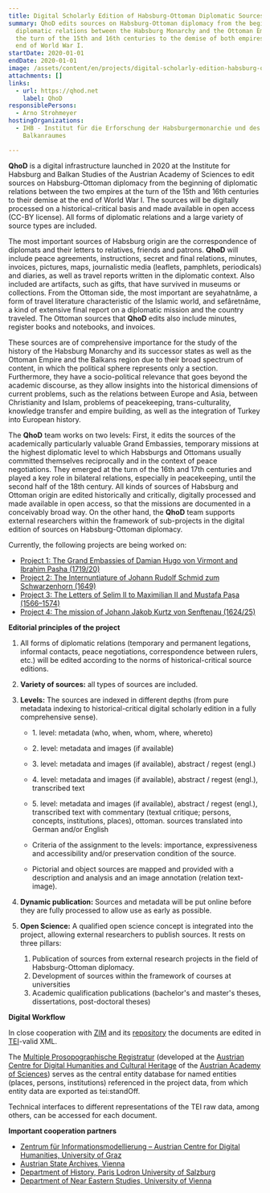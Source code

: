 ```yaml
---
title: Digital Scholarly Edition of Habsburg-Ottoman Diplomatic Sources 1500–1918
summary: QhoD edits sources on Habsburg-Ottoman diplomacy from the beginning of
  diplomatic relations between the Habsburg Monarchy and the Ottoman Empire at
  the turn of the 15th and 16th centuries to the demise of both empires at the
  end of World War I.
startDate: 2020-01-01
endDate: 2020-01-01
image: /assets/content/en/projects/digital-scholarly-edition-habsburg-ottoman-diplomatic-sources-1500-1918/qhod-federnakronym-rgb-neg_neu2.png
attachments: []
links:
  - url: https://qhod.net
    label: QhoD
responsiblePersons:
  - Arno Strohmeyer
hostingOrganizations:
  - IHB - Institut für die Erforschung der Habsburgermonarchie und des
    Balkanraumes

---
```

**QhoD** is a digital infrastructure launched in 2020 at the Institute for Habsburg and Balkan Studies of the Austrian Academy of Sciences to edit sources on Habsburg-Ottoman diplomacy from the beginning of diplomatic relations between the two empires at the turn of the 15th and 16th centuries to their demise at the end of World War I. The sources will be digitally processed on a historical-critical basis and made available in open access (CC-BY license). All forms of diplomatic relations and a large variety of source types are included.

The most important sources of Habsburg origin are the correspondence of diplomats and their letters to relatives, friends and patrons. **QhoD** will include peace agreements, instructions, secret and final relations, minutes, invoices, pictures, maps, journalistic media (leaflets, pamphlets, periodicals) and diaries, as well as travel reports written in the diplomatic context. Also included are artifacts, such as gifts, that have survived in museums or collections. From the Ottoman side, the most important are seyahatnâme, a form of travel literature characteristic of the Islamic world, and sefâretnâme, a kind of extensive final report on a diplomatic mission and the country traveled. The Ottoman sources that **QhoD** edits also include minutes, register books and notebooks, and invoices.

These sources are of comprehensive importance for the study of the history of the Habsburg Monarchy and its successor states as well as the Ottoman Empire and the Balkans region due to their broad spectrum of content, in which the political sphere represents only a section. Furthermore, they have a socio-political relevance that goes beyond the academic discourse, as they allow insights into the historical dimensions of current problems, such as the relations between Europe and Asia, between Christianity and Islam, problems of peacekeeping, trans-culturality, knowledge transfer and empire building, as well as the integration of Turkey into European history.

The **QhoD** team works on two levels: First, it edits the sources of the academically particularly valuable Grand Embassies, temporary missions at the highest diplomatic level to which Habsburgs and Ottomans usually committed themselves reciprocally and in the context of peace negotiations. They emerged at the turn of the 16th and 17th centuries and played a key role in bilateral relations, especially in peacekeeping, until the second half of the 18th century. All kinds of sources of Habsburg and Ottoman origin are edited historically and critically, digitally processed and made available in open access, so that the missions are documented in a conceivably broad way. On the other hand, the **QhoD** team supports external researchers within the framework of sub-projects in the digital edition of sources on Habsburg-Ottoman diplomacy.

Currently, the following projects are being worked on:

*   [Project 1: The Grand Embassies of Damian Hugo von Virmont and Ibrahim Pasha (1719/20)](https://qhod.net/context:vipa)
*   [Project 2: The Internuntiature of Johann Rudolf Schmid zum Schwarzenhorn (1649)](https://qhod.net/context:dipko)
*   [Project 3: The Letters of Selim II to Maximilian II and Mustafa Paşa (1566–1574)](https://qhod.net/context:sema)
*   [Project 4: The mission of Johann Jakob Kurtz von Senftenau (1624/25)](https://qhod.net/archive/objects/context:qhod/methods/sdef:Context/get?mode=kuse-preview)

**Editorial principles of the project**

1.  All forms of diplomatic relations (temporary and permanent legations, informal contacts, peace negotiations, correspondence between rulers, etc.) will be edited according to the norms of historical-critical source editions.
2.  **Variety of sources:** all types of sources are included.
3.  **Levels:** The sources are indexed in different depths (from pure metadata indexing to historical-critical digital scholarly edition in a fully comprehensive sense).

    *   1\. level: metadata (who, when, whom, where, whereto)
    *   2\. level: metadata and images (if available)
    *   3\. level: metadata and images (if available), abstract / regest (engl.)
    *   4\. level: metadata and images (if available), abstract / regest (engl.), transcribed text
    *   5\. level: metadata and images (if available), abstract / regest (engl.), transcribed text with commentary (textual critique; persons, concepts, institutions, places), ottoman. sources translated into German and/or English

    *   Criteria of the assignment to the levels: importance, expressiveness and accessibility and/or preservation condition of the source.
    *   Pictorial and object sources are mapped and provided with a description and analysis and an image annotation (relation text-image).
4.  **Dynamic publication:** Sources and metadata will be put online before they are fully processed to allow use as early as possible.
5.  **Open Science:** A qualified open science concept is integrated into the project, allowing external researchers to publish sources. It rests on three pillars:
    1.  Publication of sources from external research projects in the field of Habsburg-Ottoman diplomacy.
    2.  Development of sources within the framework of courses at universities
    3.  Academic qualification publications (bachelor's and master's theses, dissertations, post-doctoral theses)

**Digital Workflow**

In close cooperation with [ZIM](https://zim.uni-graz.at/) and its [repository](https://gams.uni-graz.at/) the documents are edited in [TEI](https://www.tei-c.org/)\-valid XML.

The [Multiple Prosopographische Registratur](https://mpr.acdh.oeaw.ac.at/) (developed at the [Austrian Centre for Digital Humanities and Cultural Heritage](https://acdh.oeaw.ac.at/) of the [Austrian Academy of Sciences](https://www.oeaw.ac.at/)) serves as the central entity database for named entities (places, persons, institutions) referenced in the project data, from which entity data are exported as tei:standOff.

Technical interfaces to different representations of the TEI raw data, among others, can be accessed for each document.

**Important cooperation partners**

*   [Zentrum für Informationsmodellierung – Austrian Centre for Digital Humanities, University of Graz](https://zim.uni-graz.at/)
*   [Austrian State Archives, Vienna](https://www.oesta.gv.at/)
*   [Department of History, Paris Lodron University of Salzburg](https://www.plus.ac.at/geschichte/)
*   [Department of Near Eastern Studies, University of Vienna](https://orientalistik.univie.ac.at/)
